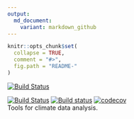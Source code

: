 ```yaml
---
output:
  md_document:
    variant: markdown_github
---
```


<!-- README.md is generated from README.Rmd. Please edit that file -->

```r
knitr::opts_chunk$set(
  collapse = TRUE,
  comment = "#>",
  fig.path = "README-"
)
```

[![Build Status](https://travis-ci.com/alexdum/climatetools.svg?branch=master)](https://travis-ci.com/alexdum/climatetools)

[![Build Status](https://travis-ci.com/alexdum/climatetools.svg?branch=master)](https://travis-ci.com/alexdum/climatetools)
[![Build status](https://ci.appveyor.com/api/projects/status/wv2o9jbtpkmy4prc/branch/master?svg=true)](https://ci.appveyor.com/project/alexdum/climatetools/branch/master) 
[![codecov](https://codecov.io/gh/alexdum/climatetools/branch/master/graph/badge.svg)](https://codecov.io/gh/alexdum/climatetools)
<br>
Tools for climate data analysis.
